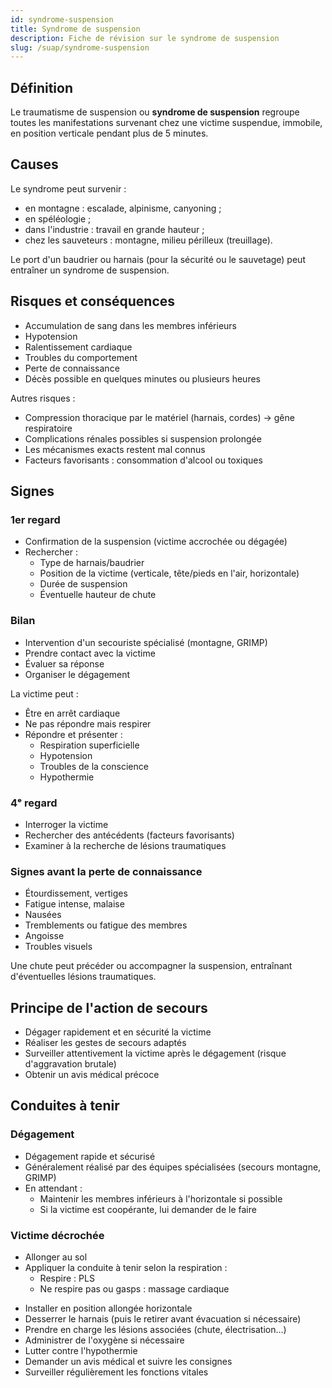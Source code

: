 ---
id: syndrome-suspension
title: Syndrome de suspension
description: Fiche de révision sur le syndrome de suspension
slug: /suap/syndrome-suspension
---


## Définition

Le traumatisme de suspension ou **syndrome de suspension** regroupe toutes les manifestations survenant chez une victime suspendue, immobile, en position verticale pendant plus de 5 minutes.

## Causes

Le syndrome peut survenir :

- en montagne : escalade, alpinisme, canyoning ;
- en spéléologie ;
- dans l'industrie : travail en grande hauteur ;
- chez les sauveteurs : montagne, milieu périlleux (treuillage).

<Admonition type="info">
Le port d'un baudrier ou harnais (pour la sécurité ou le sauvetage) peut entraîner un syndrome de suspension.
</Admonition>

## Risques et conséquences

- Accumulation de sang dans les membres inférieurs
- Hypotension
- Ralentissement cardiaque
- Troubles du comportement
- Perte de connaissance
- Décès possible en quelques minutes ou plusieurs heures

Autres risques :

- Compression thoracique par le matériel (harnais, cordes) → gêne respiratoire
- Complications rénales possibles si suspension prolongée
- Les mécanismes exacts restent mal connus
- Facteurs favorisants : consommation d'alcool ou toxiques

## Signes

### 1er regard

- Confirmation de la suspension (victime accrochée ou dégagée)
- Rechercher :
  - Type de harnais/baudrier
  - Position de la victime (verticale, tête/pieds en l'air, horizontale)
  - Durée de suspension
  - Éventuelle hauteur de chute

### Bilan

<Tabs>
  <TabItem value="pendue" label="Victime encore pendue">

  - Intervention d'un secouriste spécialisé (montagne, GRIMP)
  - Prendre contact avec la victime
  - Évaluer sa réponse
  - Organiser le dégagement

  </TabItem>
  <TabItem value="dependee" label="Victime dégagée">

  La victime peut :

  - Être en arrêt cardiaque
  - Ne pas répondre mais respirer
  - Répondre et présenter :
    - Respiration superficielle
    - Hypotension
    - Troubles de la conscience
    - Hypothermie

  </TabItem>
</Tabs>

### 4ᵉ regard

- Interroger la victime
- Rechercher des antécédents (facteurs favorisants)
- Examiner à la recherche de lésions traumatiques

### Signes avant la perte de connaissance

- Étourdissement, vertiges
- Fatigue intense, malaise
- Nausées
- Tremblements ou fatigue des membres
- Angoisse
- Troubles visuels

<Admonition type="warning">
Une chute peut précéder ou accompagner la suspension, entraînant d'éventuelles lésions traumatiques.
</Admonition>

## Principe de l'action de secours

- Dégager rapidement et en sécurité la victime
- Réaliser les gestes de secours adaptés
- Surveiller attentivement la victime après le dégagement (risque d'aggravation brutale)
- Obtenir un avis médical précoce

## Conduites à tenir

### Dégagement

- Dégagement rapide et sécurisé
- Généralement réalisé par des équipes spécialisées (secours montagne, GRIMP)
- En attendant :
  - Maintenir les membres inférieurs à l'horizontale si possible
  - Si la victime est coopérante, lui demander de le faire

### Victime décrochée

<Tabs>
  <TabItem value="inconsciente" label="Victime inconsciente">

  - Allonger au sol
  - Appliquer la conduite à tenir selon la respiration :
    - Respire : PLS
    - Ne respire pas ou gasps : massage cardiaque

  </TabItem>

  <TabItem value="consciente" label="Victime consciente">

  - Installer en position allongée horizontale
  - Desserrer le harnais (puis le retirer avant évacuation si nécessaire)
  - Prendre en charge les lésions associées (chute, électrisation…)
  - Administrer de l'oxygène si nécessaire
  - Lutter contre l'hypothermie
  - Demander un avis médical et suivre les consignes
  - Surveiller régulièrement les fonctions vitales

  </TabItem>
</Tabs>
